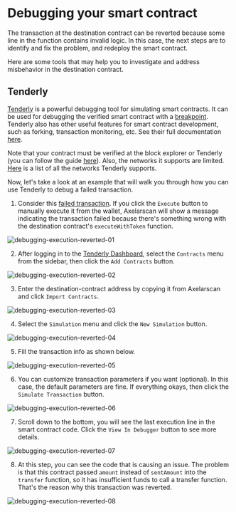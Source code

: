 # Debugging your smart contract

The transaction at the destination contract can be reverted because some line in the function contains invalid logic. In this case, the next steps are to identify and fix the problem, and redeploy the smart contract.

Here are some tools that may help you to investigate and address misbehavior in the destination contract.

## Tenderly

[Tenderly](https://tenderly.co/) is a powerful debugging tool for simulating smart contracts. It can be used for debugging the verified smart contract with a [breakpoint](https://en.wikipedia.org/wiki/Breakpoint). Tenderly also has other useful features for smart contract development, such as forking, transaction monitoring, etc. See their full documentation [here](https://docs.tenderly.co/).

Note that your contract must be verified at the block explorer or Tenderly (you can follow the guide [here](https://docs.tenderly.co/monitoring/verifying-a-smart-contract)). Also, the networks it supports are limited. [Here](https://docs.tenderly.co/supported-networks-and-languages) is a list of all the networks Tenderly supports.

Now, let's take a look at an example that will walk you through how you can use Tenderly to debug a failed transaction.

1. Consider this [failed transaction](https://testnet.axelarscan.io/gmp/0xeaaf091c0f435447c0a84e9d8cf1bc6f6ba3b7a2e5da277dbf37911fbc364d6e). If you click the `Execute` button to manually execute it from the wallet, Axelarscan will show a message indicating the transaction failed because there's something wrong with the destination contract's `executeWithToken` function.

![debugging-execution-reverted-01](/images/debugging-execution-reverted-01.png)

2. After logging in to the [Tenderly Dashboard](https://dashboard.tenderly.co/), select the `Contracts` menu from the sidebar, then click the `Add Contracts` button.

![debugging-execution-reverted-02](/images/debugging-execution-reverted-02.png)

3. Enter the destination-contract address by copying it from Axelarscan and click `Import Contracts`.

![debugging-execution-reverted-03](/images/debugging-execution-reverted-03.png)

4. Select the `Simulation` menu and click the `New Simulation` button.

![debugging-execution-reverted-04](/images/debugging-execution-reverted-04.png)

5. Fill the transaction info as shown below.

![debugging-execution-reverted-05](/images/debugging-execution-reverted-05.png)

6. You can customize transaction parameters if you want (optional). In this case, the default parameters are fine. If everything okays, then click the `Simulate Transaction` button.

![debugging-execution-reverted-06](/images/debugging-execution-reverted-06.png)

7. Scroll down to the bottom, you will see the last execution line in the smart contract code. Click the `View In Debugger` button to see more details.

![debugging-execution-reverted-07](/images/debugging-execution-reverted-07.png)

8. At this step, you can see the code that is causing an issue. The problem is that this contract passed `amount` instead of `sentAmount` into the `transfer` function, so it has insufficient funds to call a transfer function. That's the reason why this transaction was reverted.

![debugging-execution-reverted-08](/images/debugging-execution-reverted-08.png)
